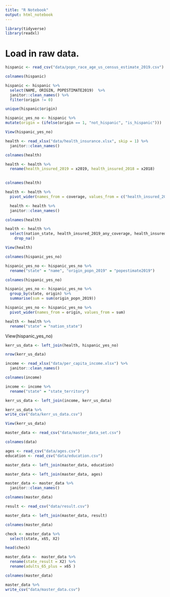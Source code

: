 ```yaml
---
title: "R Notebook"
output: html_notebook
---
```

```r
library(tidyverse)
library(readxl)

```

# Load in raw data.
```r
hispanic <- read_csv("data/popn_race_age_us_census_estimate_2019.csv")
```

```r
colnames(hispanic)
```

```r
hispanic <- hispanic %>% 
  select(NAME, ORIGIN, POPESTIMATE2019)  %>% 
  janitor::clean_names() %>%  
  filter(origin != 0)
```

```r
unique(hispanic$origin)
```

```r
hispanic_yes_no <- hispanic %>% 
mutate(origin = (ifelse(origin == 1, "not_hispanic", "is_hispanic")))
```

```r
View(hispanic_yes_no)
```

```r
health <- read_xlsx("data/health_insurance.xlsx", skip = 1) %>% 
  janitor::clean_names()

```

```r
colnames(health)
```

```r

health <- health %>% 
  rename(health_insured_2019 = x2019, health_insured_2018 = x2018)
  
```

```r
colnames(health)
```

```r
health <- health %>% 
  pivot_wider(names_from = coverage, values_from = c("health_insured_2019", "health_insured_2018"))
```

```r
  health <- health %>% 
  janitor::clean_names()

```

```r
colnames(health)
```

```r
health <- health %>% 
  select(nation_state, health_insured_2019_any_coverage, health_insured_2019_uninsured) %>% 
    drop_na()
```

```r
View(health)
```

```r
colnames(hispanic_yes_no)
```

```r
hispanic_yes_no <- hispanic_yes_no %>% 
  rename("state" = "name", "origin_popn_2019" = "popestimate2019")
```

```r
colnames(hispanic_yes_no)
```


```r
hispanic_yes_no <- hispanic_yes_no %>% 
  group_by(state, origin) %>% 
  summarise(sum = sum(origin_popn_2019))

```

```r
hispanic_yes_no <- hispanic_yes_no %>% 
  pivot_wider(names_from = origin, values_from = sum)

```

```r
health <- health %>% 
  rename("state" = "nation_state")

```

View(hispanic_yes_no)
```r
kerr_us_data <- left_join(health, hispanic_yes_no)
```

```r
nrow(kerr_us_data)
```

```r
income <- read_xlsx("data/per_capita_income.xlsx") %>% 
  janitor::clean_names()

```

```r
colnames(income)
```

```r
income <- income %>% 
  rename("state" = "state_territory")
```


```r
kerr_us_data <- left_join(income, kerr_us_data)
```

```r

kerr_us_data %>% 
write_csv("data/kerr_us_data.csv")
```

```r
View(kerr_us_data)
```

```r

master_data <- read_csv("data/master_data_set.csv")

```


```r
colnames(data)
```

```r
ages <- read_csv("data/ages.csv")
education <- read_csv("data/education.csv")
```

```r

master_data <- left_join(master_data, education)
```

```r
master_data <- left_join(master_data, ages)
```
```r
master_data <- master_data %>% 
  janitor::clean_names()
```

```r
colnames(master_data)
```
```r
result <- read_csv("data/result.csv")
```

```r
master_data <- left_join(master_data, result)
```

```r
colnames(master_data)
```

```r
check <- master_data %>% 
  select(state, x65, X2)
```

```r
head(check)
```

```r
master_data <-  master_data %>% 
  rename(state_result = X2) %>% 
  rename(adults_65_plus = x65 )
```

```r
colnames(master_data)
```

```r
master_data %>% 
write_csv("data/master_data.csv")
```


